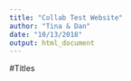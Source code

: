 ```yaml
---
title: "Collab Test Website"
author: "Tina & Dan"
date: "10/13/2018"
output: html_document
---
```


#Titles
